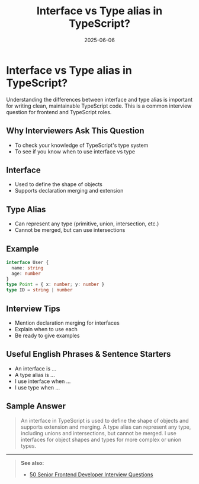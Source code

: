 ﻿---
title: 'Interface vs Type alias in TypeScript?'
date: '2025-06-06'
tags: ['interview', 'typescript', 'interface', 'type', 'frontend']
draft: false
summary: 'A clear comparison of Interface and Type alias in TypeScript, with examples and interview tips.'
authors: ['default']
layout: PostSimple
---

# Interface vs Type alias in TypeScript?

Understanding the differences between interface and type alias is important for writing clean, maintainable TypeScript code. This is a common interview question for frontend and TypeScript roles.

## Why Interviewers Ask This Question

- To check your knowledge of TypeScript's type system
- To see if you know when to use interface vs type

## Interface

- Used to define the shape of objects
- Supports declaration merging and extension

## Type Alias

- Can represent any type (primitive, union, intersection, etc.)
- Cannot be merged, but can use intersections

## Example

```ts
interface User {
  name: string
  age: number
}
type Point = { x: number; y: number }
type ID = string | number
```

## Interview Tips

- Mention declaration merging for interfaces
- Explain when to use each
- Be ready to give examples

## Useful English Phrases & Sentence Starters

- An interface is ...
- A type alias is ...
- I use interface when ...
- I use type when ...

## Sample Answer

> An interface in TypeScript is used to define the shape of objects and supports extension and merging. A type alias can represent any type, including unions and intersections, but cannot be merged. I use interfaces for object shapes and types for more complex or union types.

---

> **See also:**
>
> - [50 Senior Frontend Developer Interview Questions](./)
